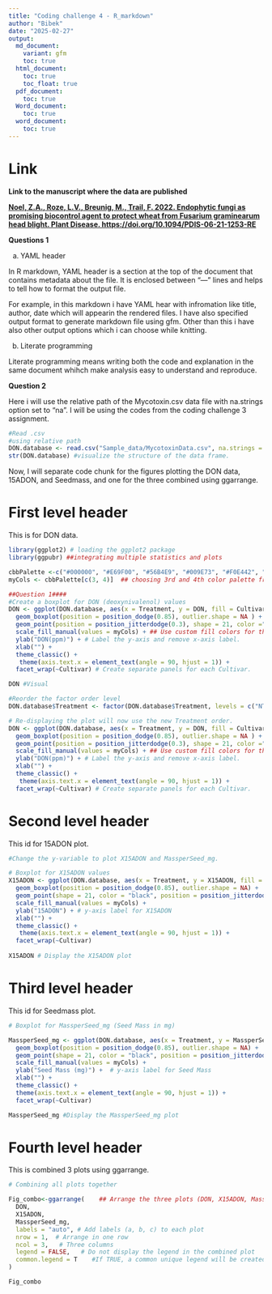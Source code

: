 ```yaml
---
title: "Coding challenge 4 - R_markdown"
author: "Bibek"
date: "2025-02-27"
output:
  md_document:
    variant: gfm
    toc: true
  html_document:
    toc: true
    toc_float: true
  pdf_document:
    toc: true
  Word_document:
    toc: true
  word_document:
    toc: true
---
```


#  Link

**Link to the manuscript where the data are published**

[**Noel, Z.A., Roze, L.V., Breunig, M., Trail, F. 2022. Endophytic fungi as promising biocontrol agent to protect wheat from Fusarium graminearum head blight. Plant Disease. https://doi.org/10.1094/PDIS-06-21-1253-RE **](https://doi.org/10.1094/PDIS-06-21-1253-RE)



**Questions 1**


a.	YAML header

In R markdown, YAML header is a section at the top of the document that contains metadata about the file. It is enclosed between "---" lines and helps to tell how to format the output file.

For example, in this markdown i have YAML hear  with infromation like title, author, date which will appearin the rendered files. I have also specified output format to generate markdown file using gfm. Other than this i have also other output options which i can choose while knitting.

b.	Literate programming

Literate programming means writing both the code and explanation in the same document whihch make analysis easy to understand and reproduce.




**Question 2**


Here i will use the relative path of the Mycotoxin.csv data file with na.strings option set to "na".
I will be using the codes from the coding challenge 3 assignment.

```r
#Read .csv
#using relative path
DON.database <- read.csv("Sample_data/MycotoxinData.csv", na.strings = "na")
str(DON.database) #visualize the structure of the data frame.
```
Now, I will separate code chunk for the figures plotting the DON data, 15ADON, and Seedmass, and one for the three combined using ggarrange. 

# First level header

This is for DON data.

```r
library(ggplot2) # loading the ggplot2 package
library(ggpubr) ##integrating multiple statistics and plots

cbbPalette <-c("#000000", "#E69F00", "#56B4E9", "#009E73", "#F0E442", "#0072B2", "#D55E00", "#CC79A7")
myCols <- cbbPalette[c(3, 4)]  ## choosing 3rd and 4th color palette from the cbbPalette.

##Question 1####
#Create a boxplot for DON (deoxynivalenol) values
DON <- ggplot(DON.database, aes(x = Treatment, y = DON, fill = Cultivar)) +
  geom_boxplot(position = position_dodge(0.85), outlier.shape = NA ) +   # Create boxplots with dodge positioning; remove default outlier points.
  geom_point(position = position_jitterdodge(0.3), shape = 21, color ="black", alpha =0.6) +  #jittered points to show individual observations
  scale_fill_manual(values = myCols) + ## Use custom fill colors for the Cultivar groups.
  ylab("DON(ppm)") + # Label the y-axis and remove x-axis label.
  xlab("") +
  theme_classic() +
   theme(axis.text.x = element_text(angle = 90, hjust = 1)) +
  facet_wrap(~Cultivar) # Create separate panels for each Cultivar.

DON #Visual

#Reorder the factor order level
DON.database$Treatment <- factor(DON.database$Treatment, levels = c("NTC", "Fg", "Fg + 37", "Fg + 40", "Fg + 70"))

# Re-displaying the plot will now use the new Treatment order.
DON <- ggplot(DON.database, aes(x = Treatment, y = DON, fill = Cultivar)) +
  geom_boxplot(position = position_dodge(0.85), outlier.shape = NA ) +   # Create boxplots with dodge positioning; remove default outlier points.
  geom_point(position = position_jitterdodge(0.3), shape = 21, color ="black", alpha =0.6) +  #jittered points to show individual observations
  scale_fill_manual(values = myCols) + ## Use custom fill colors for the Cultivar groups.
  ylab("DON(ppm)") + # Label the y-axis and remove x-axis label.
  xlab("") +
  theme_classic() +
   theme(axis.text.x = element_text(angle = 90, hjust = 1)) +
  facet_wrap(~Cultivar) # Create separate panels for each Cultivar.

```

# Second level header

This id for 15ADON plot.

```r
#Change the y-variable to plot X15ADON and MassperSeed_mg. 

# Boxplot for X15ADON values
X15ADON <- ggplot(DON.database, aes(x = Treatment, y = X15ADON, fill = Cultivar)) +
  geom_boxplot(position = position_dodge(0.85), outlier.shape = NA) +
  geom_point(shape = 21, color = "black", position = position_jitterdodge(0.3), alpha = 0.6) +
  scale_fill_manual(values = myCols) +
  ylab("15ADON") + # y-axis label for X15ADON
  xlab("") +
  theme_classic() +
   theme(axis.text.x = element_text(angle = 90, hjust = 1)) +
  facet_wrap(~Cultivar)
  
X15ADON # Display the X15ADON plot
```



# Third level header

This id for Seedmass plot.
```r
# Boxplot for MassperSeed_mg (Seed Mass in mg)

MassperSeed_mg <- ggplot(DON.database, aes(x = Treatment, y = MassperSeed_mg, fill = Cultivar)) +
  geom_boxplot(position = position_dodge(0.85), outlier.shape = NA) +
  geom_point(shape = 21, color = "black", position = position_jitterdodge(0.3), alpha = 0.6) +
  scale_fill_manual(values = myCols) +
  ylab("Seed Mass (mg)") +  # y-axis label for Seed Mass
  xlab("") +
  theme_classic() +
  theme(axis.text.x = element_text(angle = 90, hjust = 1)) +
  facet_wrap(~Cultivar)

MassperSeed_mg #Display the MassperSeed_mg plot
```

# Fourth level header

This is combined 3 plots using ggarrange.


```r
# Combining all plots together

Fig_combo<-ggarrange(    ## Arrange the three plots (DON, X15ADON, MassperSeed_mg) side by side in one row
  DON,
  X15ADON,
  MassperSeed_mg,
  labels = "auto", # Add labels (a, b, c) to each plot
  nrow = 1,  # Arrange in one row
  ncol = 3,   # Three columns
  legend = FALSE,   # Do not display the legend in the combined plot
  common.legend = T    #If TRUE, a common unique legend will be created for arranged plots.
)

Fig_combo
```















